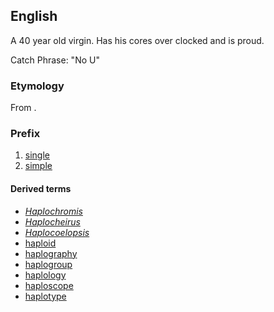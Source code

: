 ==English==
A 40 year old virgin. Has his cores over clocked and is proud. 

Catch Phrase: "No U"
===Etymology===
From {{etyl|el}} {{term|sc=Grek|ἁπλόος||tr=haplóos|single, simple}}.

===Prefix===
{{infl|en|prefix}}

# [[single]]
# [[simple]]

====Derived terms====
* ''[[Haplochromis]]''
* ''[[Haplocheirus]]''
* ''[[Haplocoelopsis]]''
* [[haploid]]
* [[haplography]]
* [[haplogroup]]
* [[haplology]]
* [[haploscope]]
* [[haplotype]]